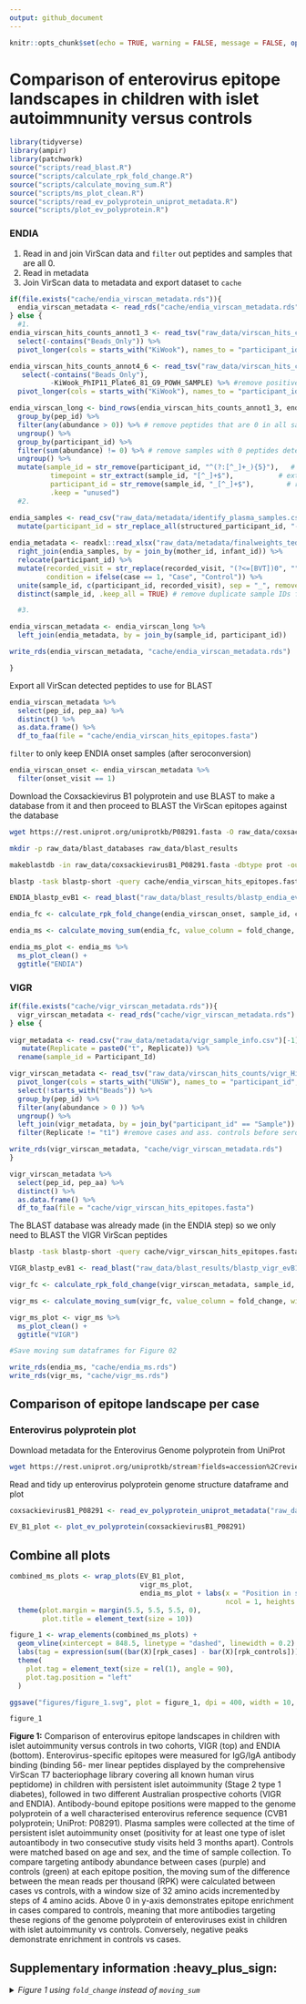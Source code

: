 ```yaml
---
output: github_document
---
```


```r
knitr::opts_chunk$set(echo = TRUE, warning = FALSE, message = FALSE, options(readr.show_col_types = FALSE))
```

# Comparison of enterovirus epitope landscapes in children with islet autoimmnunity versus controls

```r
library(tidyverse)
library(ampir)
library(patchwork)
source("scripts/read_blast.R")
source("scripts/calculate_rpk_fold_change.R")
source("scripts/calculate_moving_sum.R")
source("scripts/ms_plot_clean.R")
source("scripts/read_ev_polyprotein_uniprot_metadata.R")
source("scripts/plot_ev_polyprotein.R")
```

### ENDIA

1. Read in and join VirScan data and `filter` out peptides and samples that are all 0.
2. Read in metadata 
3. Join VirScan data to metadata and export dataset to `cache`

```r
if(file.exists("cache/endia_virscan_metadata.rds")){
  endia_virscan_metadata <- read_rds("cache/endia_virscan_metadata.rds")
} else {
  #1.
endia_virscan_hits_counts_annot1_3 <- read_tsv("raw_data/virscan_hits_counts/phip11_plate1-3_v_kiwook_2_CDIVirScan_000_Hits_counts_annotated.tsv") %>% 
  select(-contains("Beads_Only")) %>% 
  pivot_longer(cols = starts_with("KiWook"), names_to = "participant_id", values_to = "abundance") 

endia_virscan_hits_counts_annot4_6 <- read_tsv("raw_data/virscan_hits_counts/phip11_plate4-6_v_kiwook_2_CDIVirScan_000_Hits_counts_annotated.tsv") %>% 
   select(-contains("Beads_Only"),
          -KiWook_PhIP11_Plate6_81_G9_POWH_SAMPLE) %>% #remove positive control 
  pivot_longer(cols = starts_with("KiWook"), names_to = "participant_id", values_to = "abundance")

endia_virscan_long <- bind_rows(endia_virscan_hits_counts_annot1_3, endia_virscan_hits_counts_annot4_6) %>% 
  group_by(pep_id) %>%
  filter(any(abundance > 0)) %>% # remove peptides that are 0 in all samples
  ungroup() %>% 
  group_by(participant_id) %>% 
  filter(sum(abundance) != 0) %>% # remove samples with 0 peptides detected 
  ungroup() %>% 
  mutate(sample_id = str_remove(participant_id, "^(?:[^_]+_){5}"),   # keep everything after the 5th _
          timepoint = str_extract(sample_id, "[^_]+$"),           # extract last segment from sample_id
          participant_id = str_remove(sample_id, "_[^_]+$"),        # remove timepoint from sample_id
          .keep = "unused")
  #2.

endia_samples <- read_csv("raw_data/metadata/identify_plasma_samples.csv") %>% 
  mutate(participant_id = str_replace_all(structured_participant_id, "-", "_"), .keep = "unused") 
         
endia_metadata <- readxl::read_xlsx("raw_data/metadata/finalweights_teddy_plasma_with_visits_deidentified_confounders.xlsx") %>% 
  right_join(endia_samples, by = join_by(mother_id, infant_id)) %>% 
  relocate(participant_id) %>% 
  mutate(recorded_visit = str_replace(recorded_visit, "(?<=[BVT])0", ""), # replace 0 preceded by B, V or T
         condition = ifelse(case == 1, "Case", "Control")) %>% 
  unite(sample_id, c(participant_id, recorded_visit), sep = "_", remove = FALSE) %>% 
  distinct(sample_id, .keep_all = TRUE) # remove duplicate sample IDs from the NCC methodology

  #3.

endia_virscan_metadata <- endia_virscan_long %>% 
  left_join(endia_metadata, by = join_by(sample_id, participant_id)) 

write_rds(endia_virscan_metadata, "cache/endia_virscan_metadata.rds")

}
```

Export all VirScan detected peptides to use for BLAST

```r
endia_virscan_metadata %>% 
  select(pep_id, pep_aa) %>% 
  distinct() %>% 
  as.data.frame() %>% 
  df_to_faa(file = "cache/endia_virscan_hits_epitopes.fasta")
```

`filter` to only keep ENDIA onset samples (after seroconversion)

```r
endia_virscan_onset <- endia_virscan_metadata %>% 
  filter(onset_visit == 1)
```

Download the Coxsackievirus B1 polyprotein and use BLAST to make a database from it and then proceed to BLAST the VirScan epitopes against the database

```bash
wget https://rest.uniprot.org/uniprotkb/P08291.fasta -O raw_data/coxsackievirusB1_P08291.fasta

mkdir -p raw_data/blast_databases raw_data/blast_results

makeblastdb -in raw_data/coxsackievirusB1_P08291.fasta -dbtype prot -out raw_data/blast_databases/coxsackievirusB1_P08291_db

blastp -task blastp-short -query cache/endia_virscan_hits_epitopes.fasta -db raw_data/blast_databases/coxsackievirusB1_P08291_db -outfmt '6 qaccver saccver pident nident length evalue bitscore mismatch gapopen qstart qend sstart send qseq sseq ppos stitle frames' -evalue 0.01 -word_size 2 -out raw_data/blast_results/blastp_endia_evB1_all_virscan_peps.blast
```

```r
ENDIA_blastp_evB1 <- read_blast("raw_data/blast_results/blastp_endia_evB1_all_virscan_peps.blast")

endia_fc <- calculate_rpk_fold_change(endia_virscan_onset, sample_id, condition, pep_id, abundance, ENDIA_blastp_evB1)

endia_ms <- calculate_moving_sum(endia_fc, value_column = fold_change, win_size = 32, step_size = 4)

endia_ms_plot <- endia_ms %>% 
  ms_plot_clean() +
  ggtitle("ENDIA")
```

### VIGR

```r
if(file.exists("cache/vigr_virscan_metadata.rds")){
  vigr_virscan_metadata <- read_rds("cache/vigr_virscan_metadata.rds")
} else {
  
vigr_metadata <- read.csv("raw_data/metadata/vigr_sample_info.csv")[-1] %>% 
   mutate(Replicate = paste0("t", Replicate)) %>% 
  rename(sample_id = Participant_Id)

vigr_virscan_metadata <- read_tsv("raw_data/virscan_hits_counts/vigr_Hits_counts_annotated.tsv") %>% 
  pivot_longer(cols = starts_with("UNSW"), names_to = "participant_id", values_to = "abundance") %>%
  select(!starts_with("Beads")) %>%
  group_by(pep_id) %>% 
  filter(any(abundance > 0 )) %>% 
  ungroup() %>% 
  left_join(vigr_metadata, by = join_by("participant_id" == "Sample")) %>% 
  filter(Replicate != "t1") #remove cases and ass. controls before seroconversion

write_rds(vigr_virscan_metadata, "cache/vigr_virscan_metadata.rds")
}
```

```r
vigr_virscan_metadata %>% 
  select(pep_id, pep_aa) %>% 
  distinct() %>% 
  as.data.frame() %>% 
  df_to_faa(file = "cache/vigr_virscan_hits_epitopes.fasta")
```

The BLAST database was already made (in the ENDIA step) so we only need to BLAST the VIGR VirScan peptides

```bash
blastp -task blastp-short -query cache/vigr_virscan_hits_epitopes.fasta -db raw_data/blast_databases/coxsackievirusB1_P08291_db -outfmt '6 qaccver saccver pident nident length evalue bitscore mismatch gapopen qstart qend sstart send qseq sseq ppos stitle frames' -evalue 0.01 -word_size 2 -out raw_data/blast_results/blastp_vigr_evB1_all_virscan_peps.blast
```

```r
VIGR_blastp_evB1 <- read_blast("raw_data/blast_results/blastp_vigr_evB1_all_virscan_peps.blast")

vigr_fc <- calculate_rpk_fold_change(vigr_virscan_metadata, sample_id, Condition, pep_id, abundance, VIGR_blastp_evB1)

vigr_ms <- calculate_moving_sum(vigr_fc, value_column = fold_change, win_size = 32, step_size = 4)

vigr_ms_plot <- vigr_ms %>% 
  ms_plot_clean() +
  ggtitle("VIGR")
```

```r
#Save moving sum dataframes for Figure 02

write_rds(endia_ms, "cache/endia_ms.rds")
write_rds(vigr_ms, "cache/vigr_ms.rds")
```


## Comparison of epitope landscape per case

### Enterovirus polyprotein plot

Download metadata for the Enterovirus Genome polyprotein from UniProt 

```bash
wget https://rest.uniprot.org/uniprotkb/stream?fields=accession%2Creviewed%2Cid%2Cprotein_name%2Corganism_name%2Clength%2Csequence%2Cft_chain&format=tsv&query=%28%22Coxsackievirus+B1%22+AND+%28virus_host_name%3AHuman%29%29 -O raw_data/coxsackievirusB1_P08291.tsv
```

Read and tidy up enterovirus polyprotein genome structure dataframe and plot

```r
coxsackievirusB1_P08291 <- read_ev_polyprotein_uniprot_metadata("raw_data/coxsackievirusB1_P08291.tsv")

EV_B1_plot <- plot_ev_polyprotein(coxsackievirusB1_P08291)
```

## Combine all plots

```r
combined_ms_plots <- wrap_plots(EV_B1_plot,
                                vigr_ms_plot,
                                endia_ms_plot + labs(x = "Position in sequence (amino acids)") + theme(legend.position = "bottom"),
                                                     ncol = 1, heights = c(0.3, 3, 3)) &
  theme(plot.margin = margin(5.5, 5.5, 5.5, 0),
        plot.title = element_text(size = 10)) 

figure_1 <- wrap_elements(combined_ms_plots) +
  geom_vline(xintercept = 848.5, linetype = "dashed", linewidth = 0.2) +
  labs(tag = expression(sum((bar(X)[rpk_cases] - bar(X)[rpk_controls])))) +
  theme(
    plot.tag = element_text(size = rel(1), angle = 90),
    plot.tag.position = "left"
  )
```

```r
ggsave("figures/figure_1.svg", plot = figure_1, dpi = 400, width = 10, height = 7)
```

```r
figure_1
```

**Figure 1:** Comparison of enterovirus epitope landscapes in children with islet autoimmunity versus controls in two cohorts, VIGR (top) and ENDIA (bottom). Enterovirus-specific epitopes were measured for IgG/IgA antibody binding (binding 56- mer linear peptides displayed by the comprehensive VirScan T7 bacteriophage library covering all known human virus peptidome) in children with persistent islet autoimmunity (Stage 2 type 1 diabetes), followed in two different Australian prospective cohorts (VIGR and ENDIA). Antibody-bound epitope positions were mapped to the genome polyprotein of a well characterised enterovirus reference sequence (CVB1 polyprotein; UniProt: P08291). Plasma samples were collected at the time of persistent islet autoimmunity onset (positivity for at least one type of islet autoantibody in two consecutive study visits held 3 months apart). Controls were matched based on age and sex, and the time of sample collection. To compare targeting antibody abundance between cases (purple) and controls (green) at each epitope position, the moving sum of the difference between the mean reads per thousand (RPK) were calculated between cases vs controls, with a window size of 32 amino acids incremented by steps of 4 amino acids. Above 0 in y-axis demonstrates epitope enrichment in cases compared to controls, meaning that more antibodies targeting these regions of the genome polyprotein of enteroviruses exist in children with islet autoimmunity vs controls. Conversely, negative peaks demonstrate enrichment in controls vs cases.


## Supplementary information :heavy_plus_sign:

<details>
  <summary><i> Figure 1 using `fold_change` instead of `moving_sum` </i></summary>
  
```r
vigr_fc_plot <- vigr_fc %>%
    mutate(Condition = if_else(fold_change > 0, "Case", "Control")) %>% 
    ggplot(aes(x = (start + end) / 2, y = fold_change, fill = Condition)) +
    geom_bar(stat = "identity") +
    labs(x = "", fill = "", y = "") +
    theme_minimal() +
    theme(panel.grid.minor = element_blank(),
          panel.grid.major = element_blank()) +
    scale_fill_manual(values = c("Case" = "#d73027", "Control" = "#4575b4"), labels = c("Case", "Control")) +
    theme(legend.position = "none") +
    ggtitle("VIGR")

endia_fc_plot <- endia_fc %>%
    mutate(Condition = if_else(fold_change > 0, "Case", "Control")) %>% 
    ggplot(aes(x = (start + end) / 2, y = fold_change, fill = Condition)) +
    geom_bar(stat = "identity") +
    labs(x = "", fill = "", y = "") +
    theme_minimal() +
    theme(panel.grid.minor = element_blank(),
          panel.grid.major = element_blank()) +
    scale_fill_manual(values = c("Case" = "#d73027", "Control" = "#4575b4"), labels = c("Case", "Control")) +
    theme(legend.position = "none") +
    ggtitle("ENDIA")

combined_fc_plots <- wrap_plots(EV_B1_plot,
                                vigr_fc_plot,
                                endia_fc_plot + labs(x = "Position in sequence (amino acids)") + theme(legend.position = "bottom"),
                                                     ncol = 1, heights = c(0.3, 3, 3)) &
  theme(plot.margin = margin(5.5, 5.5, 5.5, 0),
        plot.title = element_text(size = 10)) 

wrap_elements(combined_fc_plots) +
  geom_vline(xintercept = 848.5, linetype = "dashed", linewidth = 0.2) +
  labs(tag = expression(bar(X)[rpk_cases] - bar(X)[rpk_controls])) +
  theme(
    plot.tag = element_text(size = rel(1), angle = 90),
    plot.tag.position = "left"
  )
```

Using traditional fold change (division instead of subtraction)

```r
endia_proper_fc_plot <- endia_fc %>%  
  mutate(proper_fold_change = log2((mean_rpk_per_pepControl + 1) / (mean_rpk_per_pepCase + 1))) %>% 
  mutate(Condition = if_else(proper_fold_change > 0, "Case", "Control")) %>% 
   ggplot(aes(x = (start + end) / 2, y = proper_fold_change, fill = Condition)) +
    geom_bar(stat = "identity") +
    labs(x = "", fill = "", y = "") +
    theme_minimal() +
    theme(panel.grid.minor = element_blank(),
          panel.grid.major = element_blank()) +
  ggtitle("ENDIA")

vigr_proper_fc_plot <- vigr_fc %>%
  mutate(proper_fold_change = log2((mean_rpk_per_pepControl + 1) / (mean_rpk_per_pepCase + 1))) %>% 
  mutate(Condition = if_else(proper_fold_change > 0, "Case", "Control")) %>% 
   ggplot(aes(x = (start + end) / 2, y = proper_fold_change, fill = Condition)) +
    geom_bar(stat = "identity") +
    labs(x = "", fill = "", y = "") +
    theme_minimal() +
    theme(panel.grid.minor = element_blank(),
          panel.grid.major = element_blank()) +
    ggtitle("VIGR")

combined_proper_fc_plots <- wrap_plots(EV_B1_plot,
                                vigr_proper_fc_plot,
                                endia_proper_fc_plot + labs(x = "Position in sequence (amino acids)") + theme(legend.position = "bottom"),
                                                     ncol = 1, heights = c(0.3, 3, 3)) &
  theme(plot.margin = margin(5.5, 5.5, 5.5, 0),
        plot.title = element_text(size = 10)) 

wrap_elements(combined_proper_fc_plots) +
  labs(tag = expression(log2(bar(X)[rpk_cases] / bar(X)[rpk_controls]))) +
  theme(
    plot.tag = element_text(size = rel(1), angle = 90),
    plot.tag.position = "left"
  )
```

Using the `moving_sum` calculated on `proper_fold_change`

```r
vigr_proper_fc <- vigr_fc %>%
  mutate(proper_fold_change = log2((mean_rpk_per_pepControl + 1) / (mean_rpk_per_pepCase + 1))) %>% 
  mutate(Condition = if_else(proper_fold_change > 0, "Case", "Control")) 

vigr_proper_fc_ms <- calculate_moving_sum(vigr_proper_fc, value_column = proper_fold_change, win_size = 32, step_size = 4)

vigr_proper_fc_ms_plot <- vigr_proper_fc_ms %>% 
  ms_plot_clean() +
    ggtitle("VIGR")

endia_proper_fc <- endia_fc %>%  
  mutate(proper_fold_change = log2((mean_rpk_per_pepControl + 1) / (mean_rpk_per_pepCase + 1))) %>% 
  mutate(Condition = if_else(proper_fold_change > 0, "Case", "Control"))

endia_proper_fc_ms <- calculate_moving_sum(endia_proper_fc, value_column = proper_fold_change, win_size = 32, step_size = 4)

endia_proper_fc_ms_plot <- endia_proper_fc_ms %>% 
  ms_plot_clean() +
    ggtitle("ENDIA")


combined_proper_fc_ms_plots <- wrap_plots(EV_B1_plot,
                                vigr_proper_fc_ms_plot,
                                endia_proper_fc_ms_plot + labs(x = "Position in sequence (amino acids)") + theme(legend.position = "bottom"),
                                                     ncol = 1, heights = c(0.3, 3, 3)) &
  theme(plot.margin = margin(5.5, 5.5, 5.5, 0),
        plot.title = element_text(size = 10)) 

wrap_elements(combined_proper_fc_ms_plots) +
  labs(tag = expression(sum(log2(bar(X)[rpk_cases] / bar(X)[rpk_controls])))) +
  theme(
    plot.tag = element_text(size = rel(1), angle = 90),
    plot.tag.position = "left"
  )
```

As above but without using `log2`

```r
vigr_proper_fc_nl <- vigr_fc %>%
 # mutate(proper_fold_change = (mean_rpk_per_pepControl + 1) / (mean_rpk_per_pepCase + 1)) %>% 
   mutate(proper_fold_change = mean_rpk_per_pepControl / mean_rpk_per_pepCase) %>% 
  mutate(Condition = if_else(proper_fold_change > 0, "Case", "Control")) 

vigr_proper_fc_nl_ms <- calculate_moving_sum(vigr_proper_fc, value_column = proper_fold_change, win_size = 32, step_size = 4)

vigr_proper_fc_ms_nl_plot <- vigr_proper_fc_nl_ms %>% 
  ms_plot_clean() +
    ggtitle("VIGR")

endia_proper_fc_nl <- endia_fc %>%  
  #mutate(proper_fold_change = (mean_rpk_per_pepControl + 1) / (mean_rpk_per_pepCase + 1)) %>% 
  mutate(proper_fold_change = mean_rpk_per_pepControl / mean_rpk_per_pepCase) %>% 
  mutate(Condition = if_else(proper_fold_change > 0, "Case", "Control"))

endia_proper_fc_nl_ms <- calculate_moving_sum(endia_proper_fc_nl, value_column = proper_fold_change, win_size = 32, step_size = 4)

endia_proper_fc_nl_ms_plot <- endia_proper_fc_nl_ms %>% 
  ms_plot_clean() +
    ggtitle("ENDIA")

combined_proper_fc_nl_ms_plots <- wrap_plots(EV_B1_plot,
                                vigr_proper_fc_ms_nl_plot,
                                endia_proper_fc_nl_ms_plot + labs(x = "Position in sequence (amino acids)") + theme(legend.position = "bottom"),
                                                     ncol = 1, heights = c(0.3, 3, 3)) &
  theme(plot.margin = margin(5.5, 5.5, 5.5, 0),
        plot.title = element_text(size = 10)) 

wrap_elements(combined_proper_fc_nl_ms_plots) +
  labs(tag = expression(sum(bar(X)[rpk_cases] / bar(X)[rpk_controls]))) +
  theme(
    plot.tag = element_text(size = rel(1), angle = 90),
    plot.tag.position = "left"
  )
```

</details>

